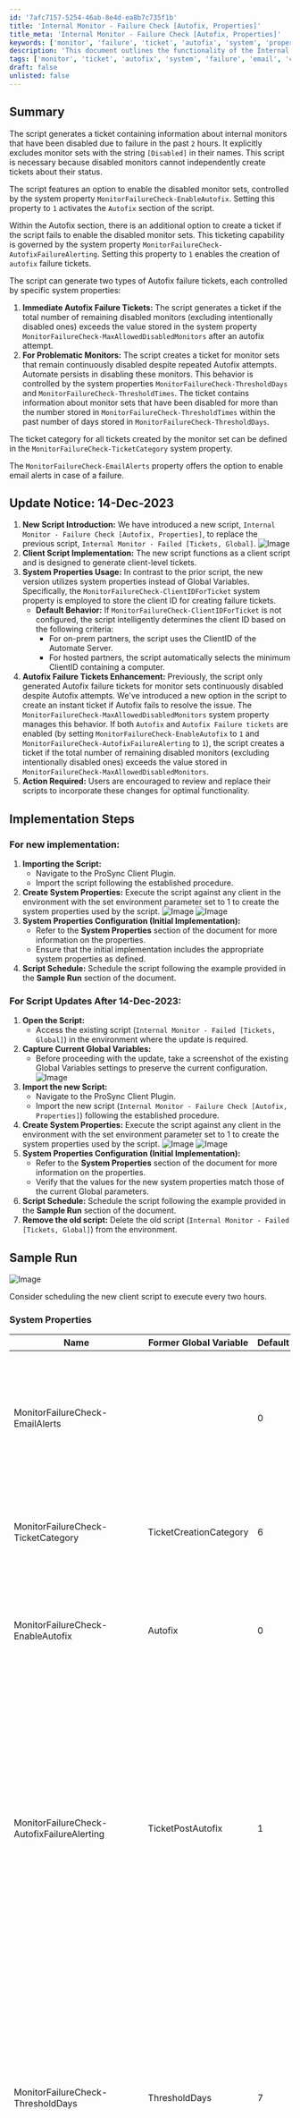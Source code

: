 ```yaml
---
id: '7afc7157-5254-46ab-8e4d-ea8b7c735f1b'
title: 'Internal Monitor - Failure Check [Autofix, Properties]'
title_meta: 'Internal Monitor - Failure Check [Autofix, Properties]'
keywords: ['monitor', 'failure', 'ticket', 'autofix', 'system', 'properties', 'check']
description: 'This document outlines the functionality of the Internal Monitor - Failure Check script, which generates tickets for internal monitors that have been disabled due to failure. It includes details on the Autofix feature, system properties, and implementation steps for both new and updated scripts.'
tags: ['monitor', 'ticket', 'autofix', 'system', 'failure', 'email', 'configuration']
draft: false
unlisted: false
---
```

## Summary

The script generates a ticket containing information about internal monitors that have been disabled due to failure in the past `2` hours. It explicitly excludes monitor sets with the string `[Disabled]` in their names. This script is necessary because disabled monitors cannot independently create tickets about their status.

The script features an option to enable the disabled monitor sets, controlled by the system property `MonitorFailureCheck-EnableAutofix`. Setting this property to `1` activates the `Autofix` section of the script.

Within the Autofix section, there is an additional option to create a ticket if the script fails to enable the disabled monitor sets. This ticketing capability is governed by the system property `MonitorFailureCheck-AutofixFailureAlerting`. Setting this property to `1` enables the creation of `autofix` failure tickets.

The script can generate two types of Autofix failure tickets, each controlled by specific system properties:
1. **Immediate Autofix Failure Tickets:** The script generates a ticket if the total number of remaining disabled monitors (excluding intentionally disabled ones) exceeds the value stored in the system property `MonitorFailureCheck-MaxAllowedDisabledMonitors` after an autofix attempt.
2. **For Problematic Monitors:** The script creates a ticket for monitor sets that remain continuously disabled despite repeated Autofix attempts. Automate persists in disabling these monitors. This behavior is controlled by the system properties `MonitorFailureCheck-ThresholdDays` and `MonitorFailureCheck-ThresholdTimes`. The ticket contains information about monitor sets that have been disabled for more than the number stored in `MonitorFailureCheck-ThresholdTimes` within the past number of days stored in `MonitorFailureCheck-ThresholdDays`.

The ticket category for all tickets created by the monitor set can be defined in the `MonitorFailureCheck-TicketCategory` system property.

The `MonitorFailureCheck-EmailAlerts` property offers the option to enable email alerts in case of a failure.

## Update Notice: 14-Dec-2023

1. **New Script Introduction:** We have introduced a new script, `Internal Monitor - Failure Check [Autofix, Properties]`, to replace the previous script, `Internal Monitor - Failed [Tickets, Global]`.
   ![Image](../../../static/img/Internal-Monitor---Failure-Check-Autofix,Properties/image_1.png)
2. **Client Script Implementation:** The new script functions as a client script and is designed to generate client-level tickets.
3. **System Properties Usage:** In contrast to the prior script, the new version utilizes system properties instead of Global Variables. Specifically, the `MonitorFailureCheck-ClientIDForTicket` system property is employed to store the client ID for creating failure tickets.
   - **Default Behavior:** If `MonitorFailureCheck-ClientIDForTicket` is not configured, the script intelligently determines the client ID based on the following criteria:
     - For on-prem partners, the script uses the ClientID of the Automate Server.
     - For hosted partners, the script automatically selects the minimum ClientID containing a computer.
4. **Autofix Failure Tickets Enhancement:** Previously, the script only generated Autofix failure tickets for monitor sets continuously disabled despite Autofix attempts. We've introduced a new option in the script to create an instant ticket if Autofix fails to resolve the issue. The `MonitorFailureCheck-MaxAllowedDisabledMonitors` system property manages this behavior. If both `Autofix` and `Autofix Failure tickets` are enabled (by setting `MonitorFailureCheck-EnableAutofix` to `1` and `MonitorFailureCheck-AutofixFailureAlerting` to `1`), the script creates a ticket if the total number of remaining disabled monitors (excluding intentionally disabled ones) exceeds the value stored in `MonitorFailureCheck-MaxAllowedDisabledMonitors`.
5. **Action Required:** Users are encouraged to review and replace their scripts to incorporate these changes for optimal functionality.

## Implementation Steps

### For new implementation:
1. **Importing the Script:**
   - Navigate to the ProSync Client Plugin.
   - Import the script following the established procedure.
2. **Create System Properties:** Execute the script against any client in the environment with the set environment parameter set to 1 to create the system properties used by the script.
   ![Image](../../../static/img/Internal-Monitor---Failure-Check-Autofix,Properties/image_2.png)
   ![Image](../../../static/img/Internal-Monitor---Failure-Check-Autofix,Properties/image_3.png)
3. **System Properties Configuration (Initial Implementation):**
   - Refer to the **System Properties** section of the document for more information on the properties.
   - Ensure that the initial implementation includes the appropriate system properties as defined.
4. **Script Schedule:** Schedule the script following the example provided in the **Sample Run** section of the document.

### For Script Updates After 14-Dec-2023:
1. **Open the Script:**  
   - Access the existing script (`Internal Monitor - Failed [Tickets, Global]`) in the environment where the update is required.
2. **Capture Current Global Variables:**  
   - Before proceeding with the update, take a screenshot of the existing Global Variables settings to preserve the current configuration.
   ![Image](../../../static/img/Internal-Monitor---Failure-Check-Autofix,Properties/image_4.png)
3. **Import the new Script:**  
   - Navigate to the ProSync Client Plugin.
   - Import the new script (`Internal Monitor - Failure Check [Autofix, Properties]`) following the established procedure.
4. **Create System Properties:** Execute the script against any client in the environment with the set environment parameter set to 1 to create the system properties used by the script.
   ![Image](../../../static/img/Internal-Monitor---Failure-Check-Autofix,Properties/image_5.png)
   ![Image](../../../static/img/Internal-Monitor---Failure-Check-Autofix,Properties/image_3.png)
5. **System Properties Configuration (Initial Implementation):**  
   - Refer to the **System Properties** section of the document for more information on the properties.
   - Verify that the values for the new system properties match those of the current Global parameters.
6. **Script Schedule:** Schedule the script following the example provided in the **Sample Run** section of the document.
7. **Remove the old script:** Delete the old script (`Internal Monitor - Failed [Tickets, Global]`) from the environment.

## Sample Run

![Image](../../../static/img/Internal-Monitor---Failure-Check-Autofix,Properties/image_6.png)

Consider scheduling the new client script to execute every two hours.

### System Properties

| Name | Former Global Variable | Default | Required | Description |
|------|------------------------|---------|----------|-------------|
| MonitorFailureCheck-EmailAlerts |  | 0 | False | Setting the value to 1 will activate the script's email feature. The script will then send an email to the address(es) stored in the default system property `_sysTicketDefaultEmail` after creating a ticket for any issues. ![Image](../../../static/img/Internal-Monitor---Failure-Check-Autofix,Properties/image_7.png)  `_sysTicketDefaultEmail`: ![Image](../../../static/img/Internal-Monitor---Failure-Check-Autofix,Properties/image_8.png) |
| MonitorFailureCheck-TicketCategory | TicketCreationCategory | 6 | False | Ticket category id of the ticket to be generated. Leave it blank to generate the ticket with the default script ticket category. ![Image](../../../static/img/Internal-Monitor---Failure-Check-Autofix,Properties/image_9.png)  Default Script Ticket Category: ![Image](../../../static/img/Internal-Monitor---Failure-Check-Autofix,Properties/image_10.png) |
| MonitorFailureCheck-EnableAutofix | Autofix | 0 | True | If the value is set to 1, it will trigger Autofix and disable the default detection ticketing. The default, set at 0, generates a ticket for the disabled monitor set without attempting to enable them. ![Image](../../../static/img/Internal-Monitor---Failure-Check-Autofix,Properties/image_11.png) |
| MonitorFailureCheck-AutofixFailureAlerting | TicketPostAutofix | 1 | False | Setting the value to 1 will enable the Ticket generation feature after applying the Autofix. The script can create two types of Autofix failure tickets: one for the immediate failure of the Autofix and the other for monitor sets that are continuously getting disabled even after applying the Autofix multiple times. The behavior for these tickets can be controlled and managed by the system properties explained in the subsequent cells of this table. Note that `MonitorFailureCheck-EnableAutofix` must be enabled or set to 1 to use this property. ![Image](../../../static/img/Internal-Monitor---Failure-Check-Autofix,Properties/image_12.png) |
| MonitorFailureCheck-ThresholdDays | ThresholdDays | 7 | True | If the `MonitorFailureCheck-AutofixFailureAlerting` system property is set to `1`, the script checks for monitor sets that were disabled `X` number of times over `Y` number of days to identify those disabled multiple times. In this context, `Y` represents the number of days stored in the `MonitorFailureCheck-ThresholdDays` system property. `MonitorFailureCheck-EnableAutofix` and `MonitorFailureCheck-AutofixFailureAlerting` must both be set to `1` to utilize this property. ![Image](../../../static/img/Internal-Monitor---Failure-Check-Autofix,Properties/image_13.png) |
| MonitorFailureCheck-ThresholdTimes | ThresholdTimes | 5 | True | Stores the number of times (`X`) a monitor set must have failed over the past `Y` days, where `Y` is the number of days stored in the `MonitorFailureCheck-ThresholdDays` system property. To utilize this property, both `MonitorFailureCheck-EnableAutofix` and `MonitorFailureCheck-AutofixFailureAlerting` must be set to `1`. ![Image](../../../static/img/Internal-Monitor---Failure-Check-Autofix,Properties/image_14.png) |
| MonitorFailureCheck-MaxAllowedDisabledMonitors |  | 5 | True | This property stores the number of disabled monitor sets that Automate fails to enable even after running the Autofix, serving as a basis for comparison before creating an Autofix failure ticket. To utilize this property, both `MonitorFailureCheck-EnableAutofix` and `MonitorFailureCheck-AutofixFailureAlerting` must be set to `1`. ![Image](../../../static/img/Internal-Monitor---Failure-Check-Autofix,Properties/image_15.png) |
| MonitorFailureCheck-ClientIDForTicket |  | 0 | False | The ClientID for which failure tickets are intended to be created. This system property can be disregarded for on-prem partners and for hosted partners where the client ID of the internal environment is 1. ![Image](../../../static/img/Internal-Monitor---Failure-Check-Autofix,Properties/image_16.png) |

![Image](../../../static/img/Internal-Monitor---Failure-Check-Autofix,Properties/image_17.png)

## Output

- Client-Level Ticket

## Sample Ticket

![Image](../../../static/img/Internal-Monitor---Failure-Check-Autofix,Properties/image_18.png)











